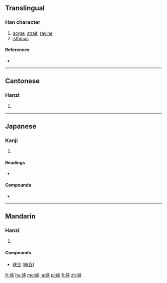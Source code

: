 {{also|峽}}
==Translingual==

===Han character===
{{Han char|rn=46|rad=山|as=06|sn=9|four=|canj=山大廿 (UKT)|ids=⿰[[山]][[夹]]}}

# [[gorge]], [[strait]], [[ravine]]
# [[isthmus]]

====References====
* {{Han ref|kx=0311.061|dkj=08068|hdz=10770.040|uh=5CE1|ud=23777}}

----

==Cantonese==

===Hanzi===
{{yue-hanzi|jyut=[[haap6]]|y=haap6|tra=峽}}

# {{defn|lang=yue|sort=山06}}

----

==Japanese==

===Kanji===
{{ja-kanji|grade=c|rs=山06}}

# {{defn|lang=ja|sort=山06}}

====Readings====
* {{ja-readings|on=[[きょう]] (kyō), [[こう]] (kō)|kun=[[はざま]] (hazama)}}

====Compounds====
* {{l|ja|峡谷|tr=[[きょうこく]], kyōkoku||gorge}}

----

==Mandarin==

===Hanzi===
{{cmn-hanzi|tra=峽|pin=[[xiá]] ([[xia2]])|wg=hsia<sup>2</sup>}}

# {{defn|lang=cmn|sort=山06}}

====Compounds====
* [[峡谷]] ([[峽谷]])

[[fr:峡]]
[[hu:峡]]
[[mg:峡]]
[[ja:峡]]
[[pl:峡]]
[[fi:峡]]
[[zh:峡]]